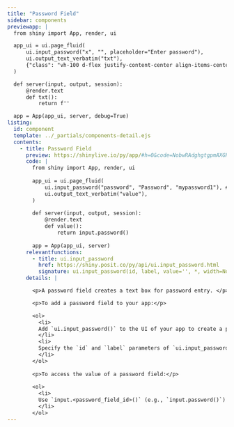 ```yaml
---
title: "Password Field"
sidebar: components 
previewapp: |
  from shiny import App, render, ui

  app_ui = ui.page_fluid(
      ui.input_password("x", "", placeholder="Enter password"),
      ui.output_text_verbatim("txt"),
      {"class": "vh-100 d-flex justify-content-center align-items-center px-4 flex-column"}
  )

  def server(input, output, session):
      @render.text
      def txt():
          return f''

  app = App(app_ui, server, debug=True)
listing:
  id: component
  template: ../_partials/components-detail.ejs
  contents:
    - title: Password Field
      preview: https://shinylive.io/py/app/#h=0&code=NobwRAdghgtgpmAXGKAHVA6VBPMAaMAYwHsIAXOcpMAMwCdiYACAZwAsBLCbJjmVYnTJMAgujxM6lACZw6EgK4cAOhFVpUAfSVMAvEyVYoAcziaaAGyXSAFKqYODHDF1QKym1FBYsA7oNtlMC8ffzppIIkggAVvPwDIpiCYbBD48IBGIIBKPHtHQ2J3Nw8KAA8PADc5ACMoMj47MEqoKzgcvIhs1R6IWRpWOWq6G1d3CSKyEokWOB8OUmzEfIcAAUmSlaZVqT65DHKyLf6mFrabJa3HSTgyBToIXggSo1CAi971dD1RdBsNbQcGZDOTZMAAXwAukA
      code: |
        from shiny import App, render, ui
        
        app_ui = ui.page_fluid(
            ui.input_password("password", "Password", "mypassword1"), #<<
            ui.output_text_verbatim("value"),
        )
        
        def server(input, output, session):
            @render.text
            def value():
                return input.password()
        
        app = App(app_ui, server)
      relevantfunctions:
        - title: ui.input_password
          href: https://shiny.posit.co/py/api/ui.input_password.html
          signature: ui.input_password(id, label, value='', *, width=None, placeholder=None)
      details: |

        <p>A password field creates a text box for password entry. </p>

        <p>To add a password field to your app:</p>

        <ol>
          <li>
          Add `ui.input_password()` to the UI of your app to create a password field. Where you call this function will determine where the password field will appear within the app's layout. 
          </li>
          <li>
          Specify the `id` and `label` parameters of `ui.input_password()` to define the identifier and label of the passsword field. `ui.input_password()` also includes various optional parameters, including `value`, which set the initial value.
          </li>
        </ol>
        
        <p>To access the value of a password field:</p>
        
        <ol>
          <li>
          Use `input.<password_field_id>()` (e.g., `input.password()`) to access the value of the password field. The server value of a password field is a string. 
          </li>
        </ol>
---
```


:::{.component}
:::


